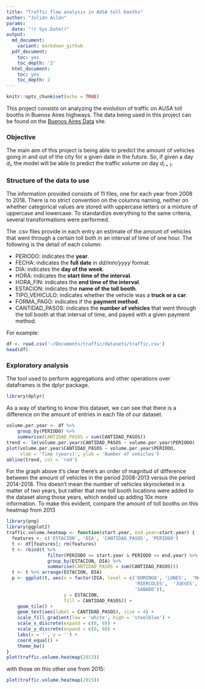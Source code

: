 ```yaml
---
title: "Traffic flow analysis in AUSA toll booths"
author: "Julián Ailán"
params:
  date: "!r Sys.Date()"
output:
  md_document:
    variant: markdown_github
  pdf_document:
    toc: yes
    toc_depth: '2'
  html_document:
    toc: yes
    toc_depth: 2
---
```


```r
knitr::opts_chunk$set(echo = TRUE)
```

This project consists on analyzing the evolution of traffic on AUSA toll booths in Buenos Aires highways. The data being used in this project can be found on the [Buenos Aires Data](https://data.buenosaires.gob.ar/dataset/flujo-vehicular-por-unidades-de-peaje-ausa) site. 

### Objective
The main aim of this project is being able to predict the amount of vehicles going in and out of the city for a given date in the future. So, if given a day $d_i$, the model will be able to predict the traffic volume on day $d_{i+1}$.

### Structure of the data to use
The information provided consists of 11 files, one for each year from 2008 to 2018. There is no strict convention on the columns naming, neither on whether categorical values are stored with uppercase letters or a mixture of uppercase and lowercase. To standardize everything to the same criteria, several transformations were performed.

The .csv files provide in each entry an estimate of the amount of vehicles that went through a certain toll both in an interval of time of one hour. The following is the detail of each column:

* PERIODO: indicates the **year**.
* FECHA: indicates the **full date** in *dd/mm/yyyy* format.
* DIA: indicates the **day of the week**.
* HORA: indicates the **start time of the interval**.
* HORA_FIN: indicates the **end time of the interval**. 
* ESTACION: indicates the **name of the toll booth**.
* TIPO_VEHICULO: indicates whether the vehicle was a **truck or a car**. 
* FORMA_PAGO: indicates if the **payment method**.
* CANTIDAD_PASOS: indicates the **number of vehicles** that went through the toll booth at that interval of time, and payed with a given payment method.

For example:
```r
df <- read.csv('~/Documents/traffic/datasets/traffic.csv')
head(df)
```

### Exploratory analysis
The tool used to perform aggregations and other operations over dataframes is the dplyr package.
```r
library(dplyr)
```

As a way of starting to know this dataset, we can see that there is a difference on the amount of entries in each file of our dataset.
```r
volume.per.year <- df %>%
    group_by(PERIODO) %>% 
    summarise(CANTIDAD_PASOS = sum(CANTIDAD_PASOS))
trend <- lm(volume.per.year$CANTIDAD_PASOS ~ volume.per.year$PERIODO)
plot(volume.per.year$CANTIDAD_PASOS ~ volume.per.year$PERIODO, 
     xlab = 'Time (years)', ylab = 'Number of vehicles')
abline(trend, col = 'red')
```

For the graph above it's clear there's an order of magnitud of difference between the amount of vehicles in the period 2008-2013 versus the period 2014-2018. This doesn't mean the number of vehicles skyrocketed in a matter of two years, but rather that new toll booth locations were added to the dataset along those years, which ended up adding 10x more information. To make this evident, compare the amount of toll booths on this heatmap from 2013
```r
library(png)
library(ggplot2)
traffic.volume.heatmap <- function(start.year, end.year=start.year) {
  features <- c('ESTACION', 'DIA', 'CANTIDAD_PASOS', 'PERIODO')
  t <- df[features]; rm(features)
  t <- rbind(t %>%
               filter(PERIODO >= start.year & PERIODO <= end.year) %>%
               group_by(ESTACION, DIA) %>%
               summarise(CANTIDAD_PASOS = sum(CANTIDAD_PASOS)))
  t <- t %>% arrange(ESTACION, DIA)
  p <- ggplot(t, aes(x = factor(DIA, level = c('DOMINGO', 'LUNES',  'MARTES', 
                                               'MIERCOLES',  'JUEVES', 'VIERNES', 
                                               'SABADO')),
                     y = ESTACION, 
                     fill = CANTIDAD_PASOS)) +
    geom_tile() +
    geom_text(aes(label = CANTIDAD_PASOS), size = 4) +
    scale_fill_gradient(low = 'white', high = 'steelblue') +
    scale_x_discrete(expand = c(0, 0)) + 
    scale_y_discrete(expand = c(0, 0)) +
    labs(x = '', y = '') +
    coord_equal() +
    theme_bw() 
}
plot(traffic.volume.heatmap(2013))
```

with those on this other one from 2015:

```r
plot(traffic.volume.heatmap(2015))
```